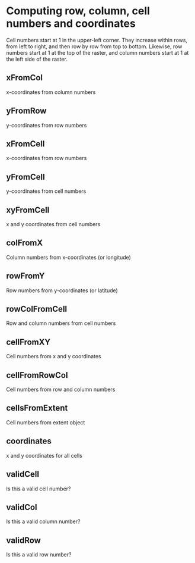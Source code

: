 
# Computing row, column, cell numbers and coordinates

Cell numbers start at 1 in the upper-left corner. They increase within rows, from left to right, and then row by row from top to bottom. Likewise, row numbers start at 1 at the top of the raster, and column numbers start at 1 at the left side of the raster. 


## xFromCol
 x-coordinates from column numbers

## yFromRow
 y-coordinates from row numbers

## xFromCell
 x-coordinates from row numbers

## yFromCell
 y-coordinates from cell numbers

## xyFromCell
 x and y coordinates from cell numbers

## colFromX
 Column numbers from x-coordinates (or longitude)

## rowFromY
 Row numbers from y-coordinates (or latitude)

## rowColFromCell
 Row and column numbers from cell numbers

## cellFromXY
 Cell numbers from x and y coordinates

## cellFromRowCol
 Cell numbers from row and column numbers

## cellsFromExtent
 Cell numbers from extent object

## coordinates
 x and y coordinates for all cells

## validCell
 Is this a valid cell number?

## validCol
 Is this a valid column number?

## validRow
 Is this a valid row number?
